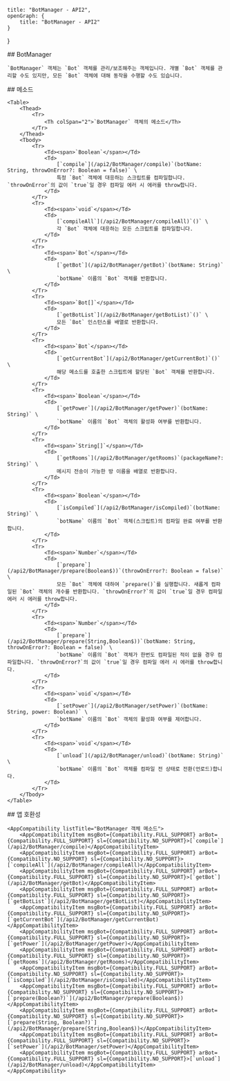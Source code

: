 
    title: "BotManager - API2",
    openGraph: {
        title: "BotManager - API2"
    }
}

<Section>
    ## BotManager

    `BotManager` 객체는 `Bot` 객체를 관리/보조해주는 객체입니다. 개별 `Bot` 객체를 관리할 수도 있지만, 모든 `Bot` 객체에 대해 동작을 수행할 수도 있습니다.
</Section>
<Section>
    ## 메소드

    <Table>
        <Thead>
            <Tr>
                <Th colSpan="2">`BotManager` 객체의 메소드</Th>
            </Tr>
        </Thead>
        <Tbody>
            <Tr>
                <Td><span>`Boolean`</span></Td>
                <Td>
                    [`compile`](/api2/BotManager/compile)`(botName: String, throwOnError?: Boolean = false)` \
                    특정 `Bot` 객체에 대응하는 스크립트를 컴파일합니다. `throwOnError`의 값이 `true`일 경우 컴파일 에러 시 에러를 throw합니다.
                </Td>
            </Tr>
            <Tr>
                <Td><span>`void`</span></Td>
                <Td>
                    [`compileAll`](/api2/BotManager/compileAll)`()` \
                    각 `Bot` 객체에 대응하는 모든 스크립트를 컴파일합니다.
                </Td>
            </Tr>
            <Tr>
                <Td><span>`Bot`</span></Td>
                <Td>
                    [`getBot`](/api2/BotManager/getBot)`(botName: String)` \
                    `botName` 이름의 `Bot` 객체를 반환합니다.
                </Td>
            </Tr>
            <Tr>
                <Td><span>`Bot[]`</span></Td>
                <Td>
                    [`getBotList`](/api2/BotManager/getBotList)`()` \
                    모든 `Bot` 인스턴스를 배열로 반환합니다.
                </Td>
            </Tr>
            <Tr>
                <Td><span>`Bot`</span></Td>
                <Td>
                    [`getCurrentBot`](/api2/BotManager/getCurrentBot)`()` \
                    해당 메소드를 호출한 스크립트에 할당된 `Bot` 객체를 반환합니다.
                </Td>
            </Tr>
            <Tr>
                <Td><span>`Boolean`</span></Td>
                <Td>
                    [`getPower`](/api2/BotManager/getPower)`(botName: String)` \
                    `botName` 이름의 `Bot` 객체의 활성화 여부를 반환합니다.
                </Td>
            </Tr>
            <Tr>
                <Td><span>`String[]`</span></Td>
                <Td>
                    [`getRooms`](/api2/BotManager/getRooms)`(packageName?: String)` \
                    메시지 전송이 가능한 방 이름을 배열로 반환합니다.
                </Td>
            </Tr>
            <Tr>
                <Td><span>`Boolean`</span></Td>
                <Td>
                    [`isCompiled`](/api2/BotManager/isCompiled)`(botName: String)` \
                    `botName` 이름의 `Bot` 객체(스크립트)의 컴파일 완료 여부를 반환합니다.
                </Td>
            </Tr>
            <Tr>
                <Td><span>`Number`</span></Td>
                <Td>
                    [`prepare`](/api2/BotManager/prepare(Boolean$))`(throwOnError?: Boolean = false)` \
                    모든 `Bot` 객체에 대하여 `prepare()`를 실행합니다. 새롭게 컴파일된 `Bot` 객체의 개수를 반환합니다. `throwOnError?`의 값이 `true`일 경우 컴파일 에러 시 에러를 throw합니다.
                </Td>
            </Tr>
            <Tr>
                <Td><span>`Number`</span></Td>
                <Td>
                    [`prepare`](/api2/BotManager/prepare(String,Boolean$))`(botName: String, throwOnError?: Boolean = false)` \
                    `botName` 이름의 `Bot` 객체가 한번도 컴파일된 적이 없을 경우 컴파일합니다. `throwOnError?`의 값이 `true`일 경우 컴파일 에러 시 에러를 throw합니다.
                </Td>
            </Tr>
            <Tr>
                <Td><span>`void`</span></Td>
                <Td>
                    [`setPower`](/api2/BotManager/setPower)`(botName: String, power: Boolean)` \
                    `botName` 이름의 `Bot` 객체의 활성화 여부를 제어합니다.
                </Td>
            </Tr>
            <Tr>
                <Td><span>`void`</span></Td>
                <Td>
                    [`unload`](/api2/BotManager/unload)`(botName: String)` \
                    `botName` 이름의 `Bot` 객체를 컴파일 전 상태로 전환(언로드)합니다.
                </Td>
            </Tr>
        </Tbody>
    </Table>
</Section>
<Section>
    ## 앱 호환성

    <AppCompatibility listTitle="BotManager 객체 메소드">
        <AppCompatibilityItem msgBot={Compatibility.FULL_SUPPORT} arBot={Compatibility.FULL_SUPPORT} sl={Compatibility.NO_SUPPORT}>[`compile`](/api2/BotManager/compile)</AppCompatibilityItem>
        <AppCompatibilityItem msgBot={Compatibility.FULL_SUPPORT} arBot={Compatibility.NO_SUPPORT} sl={Compatibility.NO_SUPPORT}>[`compileAll`](/api2/BotManager/compileAll)</AppCompatibilityItem>
        <AppCompatibilityItem msgBot={Compatibility.FULL_SUPPORT} arBot={Compatibility.FULL_SUPPORT} sl={Compatibility.NO_SUPPORT}>[`getBot`](/api2/BotManager/getBot)</AppCompatibilityItem>
        <AppCompatibilityItem msgBot={Compatibility.FULL_SUPPORT} arBot={Compatibility.FULL_SUPPORT} sl={Compatibility.NO_SUPPORT}>[`getBotList`](/api2/BotManager/getBotList)</AppCompatibilityItem>
        <AppCompatibilityItem msgBot={Compatibility.FULL_SUPPORT} arBot={Compatibility.FULL_SUPPORT} sl={Compatibility.NO_SUPPORT}>[`getCurrentBot`](/api2/BotManager/getCurrentBot)</AppCompatibilityItem>
        <AppCompatibilityItem msgBot={Compatibility.FULL_SUPPORT} arBot={Compatibility.FULL_SUPPORT} sl={Compatibility.NO_SUPPORT}>[`getPower`](/api2/BotManager/getPower)</AppCompatibilityItem>
        <AppCompatibilityItem msgBot={Compatibility.FULL_SUPPORT} arBot={Compatibility.FULL_SUPPORT} sl={Compatibility.NO_SUPPORT}>[`getRooms`](/api2/BotManager/getRooms)</AppCompatibilityItem>
        <AppCompatibilityItem msgBot={Compatibility.FULL_SUPPORT} arBot={Compatibility.NO_SUPPORT} sl={Compatibility.NO_SUPPORT}>[`isCompiled`](/api2/BotManager/isCompiled)</AppCompatibilityItem>
        <AppCompatibilityItem msgBot={Compatibility.FULL_SUPPORT} arBot={Compatibility.NO_SUPPORT} sl={Compatibility.NO_SUPPORT}>[`prepare(Boolean?)`](/api2/BotManager/prepare(Boolean$))</AppCompatibilityItem>
        <AppCompatibilityItem msgBot={Compatibility.FULL_SUPPORT} arBot={Compatibility.NO_SUPPORT} sl={Compatibility.NO_SUPPORT}>[`prepare(String, Boolean?)`](/api2/BotManager/prepare(String,Boolean$))</AppCompatibilityItem>
        <AppCompatibilityItem msgBot={Compatibility.FULL_SUPPORT} arBot={Compatibility.FULL_SUPPORT} sl={Compatibility.NO_SUPPORT}>[`setPower`](/api2/BotManager/setPower)</AppCompatibilityItem>
        <AppCompatibilityItem msgBot={Compatibility.FULL_SUPPORT} arBot={Compatibility.FULL_SUPPORT} sl={Compatibility.NO_SUPPORT}>[`unload`](/api2/BotManager/unload)</AppCompatibilityItem>
    </AppCompatibility>
</Section>
